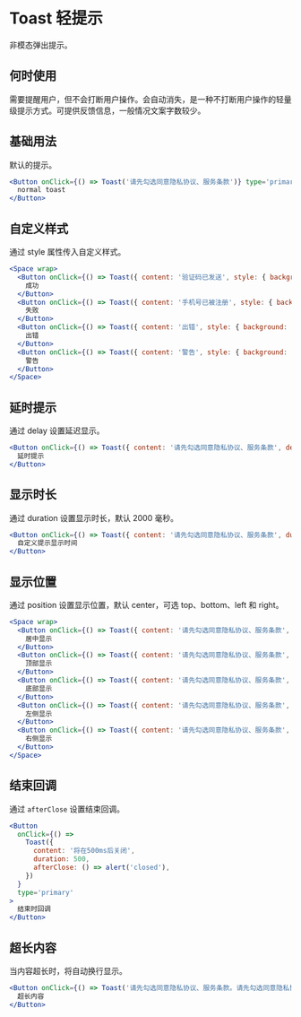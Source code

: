 # Toast 轻提示

非模态弹出提示。

## 何时使用

需要提醒用户，但不会打断用户操作。会自动消失，是一种不打断用户操作的轻量级提示方式。可提供反馈信息，一般情况文案字数较少。

## 基础用法

默认的提示。

```jsx
<Button onClick={() => Toast('请先勾选同意隐私协议、服务条款')} type='primary'>
  normal toast
</Button>
```

## 自定义样式

通过 style 属性传入自定义样式。

```jsx
<Space wrap>
  <Button onClick={() => Toast({ content: '验证码已发送', style: { background: 'rgba(114,132,251,0.9)' } })} type='primary'>
    成功
  </Button>
  <Button onClick={() => Toast({ content: '手机号已被注册', style: { background: 'rgba(255,73,64,0.9)' } })} type='primary'>
    失败
  </Button>
  <Button onClick={() => Toast({ content: '出错', style: { background: 'rgba(255,73,64,0.9)' } })} type='primary' danger={true}>
    出错
  </Button>
  <Button onClick={() => Toast({ content: '警告', style: { background: 'rgba(255,171,16,0.9)' } })} type='primary' warning={true}>
    警告
  </Button>
</Space>
```

## 延时提示

通过 delay 设置延迟显示。

```jsx
<Button onClick={() => Toast({ content: '请先勾选同意隐私协议、服务条款', delay: 1000 })} type='primary'>
  延时提示
</Button>
```

## 显示时长

通过 duration 设置显示时长，默认 2000 毫秒。

```jsx
<Button onClick={() => Toast({ content: '请先勾选同意隐私协议、服务条款', duration: 1000 })} type='primary'>
  自定义提示显示时间
</Button>
```

## 显示位置

通过 position 设置显示位置，默认 center，可选 top、bottom、left 和 right。

```jsx
<Space wrap>
  <Button onClick={() => Toast({ content: '请先勾选同意隐私协议、服务条款', position: 'center' })} type='primary'>
    居中显示
  </Button>
  <Button onClick={() => Toast({ content: '请先勾选同意隐私协议、服务条款', position: 'top' })} type='primary'>
    顶部显示
  </Button>
  <Button onClick={() => Toast({ content: '请先勾选同意隐私协议、服务条款', position: 'bottom' })} type='primary'>
    底部显示
  </Button>
  <Button onClick={() => Toast({ content: '请先勾选同意隐私协议、服务条款', position: 'left' })} type='primary'>
    左侧显示
  </Button>
  <Button onClick={() => Toast({ content: '请先勾选同意隐私协议、服务条款', position: 'right' })} type='primary'>
    右侧显示
  </Button>
</Space>
```

## 结束回调

通过 `afterClose` 设置结束回调。

```jsx
<Button
  onClick={() =>
    Toast({
      content: '将在500ms后关闭',
      duration: 500,
      afterClose: () => alert('closed'),
    })
  }
  type='primary'
>
  结束时回调
</Button>
```

## 超长内容

当内容超长时，将自动换行显示。

```jsx
<Button onClick={() => Toast('请先勾选同意隐私协议、服务条款。请先勾选同意隐私协议、服务条款。请先勾选同意隐私协议、服务条款。')} type='primary'>
  超长内容
</Button>
```
